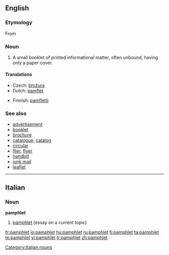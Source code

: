 {{also|Pamphlet}}

==English==
{{wikipedia}}

===Etymology===
From {{NL.}} {{term|panfletus||lang=la|small, unbound treatise}}

===Noun===
{{en-noun}}

# A small booklet of printed informational matter, often unbound, having only a paper cover.

====Translations====
{{trans-top|small booklet}}
* Czech: [[brožura]] {{f}}
* Dutch: [[pamflet]]
{{trans-mid}}
* Finnish: [[pamfletti]]
{{trans-bottom}}

===See also===
* [[advertisement]]
* [[booklet]]
* [[brochure]]
* [[catalogue]], [[catalog]]
* [[circular]]
* [[flier]], [[flyer]]
* [[handbill]]
* [[junk mail]]
* [[leaflet]]

----
==Italian==
{{wikipedia|lang=it}}

===Noun===
'''pamphlet''' {{m|inv}}

#[[#English|pamphlet]] (essay on a current topic)

[[Category:Italian nouns]]

[[fr:pamphlet]]
[[io:pamphlet]]
[[hu:pamphlet]]
[[ru:pamphlet]]
[[fi:pamphlet]]
[[ta:pamphlet]]
[[te:pamphlet]]
[[vi:pamphlet]]
[[tr:pamphlet]]
[[zh:pamphlet]]